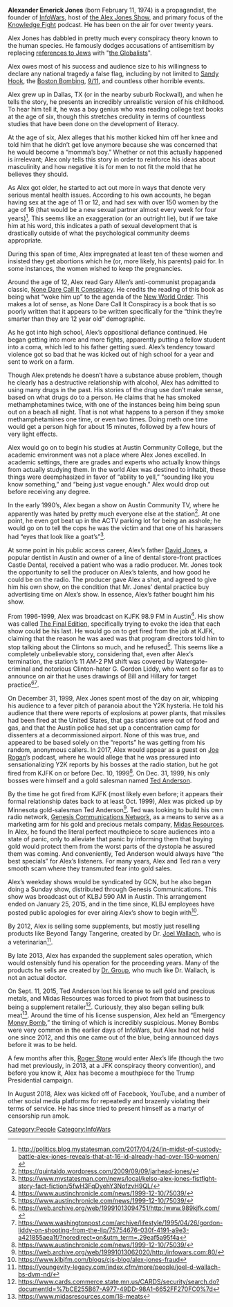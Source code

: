 '''Alexander Emerick Jones''' (born February 11, 1974) is a propagandist, the founder of [[InfoWars]], host of [[the Alex Jones Show]], and primary focus of the [[Knowledge Fight]] podcast. He has been on the air for over twenty years. 

Alex Jones has dabbled in pretty much every conspiracy theory known to the human species. He famously dodges accusations of antisemitism by replacing [[The Protocols of the Elders of Zion|references to Jews]] with "[[the Globalists]]".

Alex owes most of his success and audience size to his willingness to declare any national tragedy a false flag, including by not limited to [[Sandy Hook]], the [[Boston Bombing]], [[9/11]], and countless other horrible events.

Alex grew up in Dallas, TX (or in the nearby suburb Rockwall), and when he tells the story, he presents an incredibly unrealistic version of his childhood. To hear him tell it, he was a boy genius who was reading college text books at the age of six, though this stretches credulity in terms of countless studies that have been done on the development of literacy.

At the age of six, Alex alleges that his mother kicked him off her knee and told him that he didn’t get love anymore because she was concerned that he would become a “momma’s boy.” Whether or not this actually happened is irrelevant; Alex only tells this story in order to reinforce his ideas about masculinity and how negative it is for men to not fit the mold that he believes they should.

As Alex got older, he started to act out more in ways that denote very serious mental health issues. According to his own accounts, he began having sex at the age of 11 or 12, and had sex with over 150 women by the age of 16 (that would be a new sexual partner almost every week for four years)<ref>http://politics.blog.mystatesman.com/2017/04/24/in-midst-of-custody-battle-alex-jones-reveals-that-at-16-id-already-had-over-150-women/</ref>. This seems like an exaggeration (or an outright lie), but if we take him at his word, this indicates a path of sexual development that is drastically outside of what the psychological community deems appropriate.

During this span of time, Alex impregnated at least ten of these women and insisted they get abortions which he (or, more likely, his parents) paid for. In some instances, the women wished to keep the pregnancies.

Around the age of 12, Alex read Gary Allen’s anti-communist propaganda classic, [[None Dare Call It Conspiracy]]. He credits the reading of this book as being what “woke him up” to the agenda of the [[New World Order]]. This makes a lot of sense, as None Dare Call It Conspiracy is a book that is so poorly written that it appears to be written specifically for the “think they’re smarter than they are 12 year old” demographic.

As he got into high school, Alex’s oppositional defiance continued. He began getting into more and more fights, apparently putting a fellow student into a coma, which led to his father getting sued. Alex’s tendency toward violence got so bad that he was kicked out of high school for a year and sent to work on a farm.

Though Alex pretends he doesn’t have a substance abuse problem, though he clearly has a destructive relationship with alcohol, Alex has admitted to using many drugs in the past. His stories of the drug use don’t make sense, based on what drugs do to a person. He claims that he has smoked methamphetamines twice, with one of the instances being him being spun out on a beach all night. That is not what happens to a person if they smoke methamphetamines one time, or even two times.  Doing meth one time would get a person high for about 15 minutes, followed by a few hours of very light effects.

Alex would go on to begin his studies at Austin Community College, but the academic environment was not a place where Alex Jones excelled. In academic settings, there are grades and experts who actually know things from actually studying them. In the world Alex was destined to inhabit, these things were deemphasized in favor of “ability to yell,” “sounding like you know something,” and “being just vague enough.” Alex would drop out before receiving any degree.

In the early 1990’s, Alex began a show on Austin Community TV, where he apparently was hated by pretty much everyone else at the station<ref>https://quintaldo.wordpress.com/2009/09/09/jarhead-jones/</ref>. At one point, he even got beat up in the ACTV parking lot for being an asshole; he would go on to tell the cops he was the victim and that one of his harassers had “eyes that look like a goat’s”<ref>https://www.mystatesman.com/news/local/kelso-alex-jones-fistfight-story-fact-fiction/5fwH3FqDyehY3NofzvH9QL/</ref>.

At some point in his public access career, Alex’s father [[David Jones]], a popular dentist in Austin and owner of a line of dental store-front practices Castle Dental, received a patient who was a radio producer. Mr. Jones took the opportunity to sell the producer on Alex’s talents, and how good he could be on the radio. The producer gave Alex a shot, and agreed to give him his own show, on the condition that Mr. Jones’ dental practice buy advertising time on Alex’s show. In essence, Alex’s father bought him his show.

From 1996-1999, Alex was broadcast on KJFK 98.9 FM in Austin<ref>https://www.austinchronicle.com/news/1999-12-10/75039/</ref>. His show was called [[The Final Edition]], specifically trying to evoke the idea that each show could be his last. He would go on to get fired from the job at KJFK, claiming that the reason he was axed was that program directors told him to stop talking about the Clintons so much, and he refused<ref>https://www.austinchronicle.com/news/1999-12-10/75039/</ref>. This seems like a completely unbelievable story, considering that, even after Alex’s termination, the station’s 11 AM-2 PM shift was covered by Watergate-criminal and notorious Clinton-hater G. Gordon Liddy, who went so far as to announce on air that he uses drawings of Bill and Hillary for target practice<ref>https://web.archive.org/web/19991013094751/http:/www.989kjfk.com/</ref><ref>https://www.washingtonpost.com/archive/lifestyle/1995/04/26/gordon-liddy-on-shooting-from-the-lip/75754676-030f-4191-a9e3-a421855aea1f/?noredirect=on&utm_term=.29eaf5a95f4a</ref>.

On December 31, 1999, Alex Jones spent most of the day on air, whipping his audience to a fever pitch of paranoia about the Y2K hysteria. He told his audience that there were reports of explosions at power plants, that missiles had been fired at the United States, that gas stations were out of food and gas, and that the Austin police had set up a concentration camp for dissenters at a decommissioned airport. None of this was true, and appeared to be based solely on the “reports” he was getting from his random, anonymous callers. In 2017, Alex would appear as a guest on [[Joe Rogan]]’s podcast, where he would allege that he was pressured into sensationalizing Y2K reports by his bosses at the radio station, but he got fired from KJFK on or before Dec. 10, 1999<ref>https://www.austinchronicle.com/news/1999-12-10/75039/</ref>. On Dec. 31, 1999, his only bosses were himself and a gold salesman named [[Ted Anderson]].

By the time he got fired from KJFK (most likely even before; it appears their formal relationship dates back to at least Oct. 1999), Alex was picked up by Minnesota gold-salesman Ted Anderson<ref>https://web.archive.org/web/19991013062020/http:/infowars.com:80/</ref>. Ted was looking to build his own radio network, [[Genesis Communications Network]], as a means to serve as a marketing arm for his gold and precious metals company, [[Midas Resources]]. In Alex, he found the literal perfect mouthpiece to scare audiences into a state of panic, only to alleviate that panic by informing them that buying gold would protect them from the worst parts of the dystopia he assured them was coming. And conveniently, Ted Anderson would always have “the best specials” for Alex’s listeners. For many years, Alex and Ted ran a very smooth scam where they transmuted fear into gold sales.

Alex’s weekday shows would be syndicated by GCN, but he also began doing a Sunday show, distributed through Genesis Communications. This show was broadcast out of KLBJ 590 AM in Austin. This arrangement ended on January 25, 2015, and in the time since, KLBJ employees have posted public apologies for ever airing Alex’s show to begin with<ref>https://www.klbjfm.com/blogs/cjs-blog/alex-jones-fraud</ref>.

By 2012, Alex is selling some supplements, but mostly just reselling products like Beyond Tangy Tangerine, created by Dr. [[Joel Wallach]], who is a veterinarian<ref>https://youngevity-legacy.com/index.cfm/more/people/joel-d-wallach-bs-dvm-nd/</ref>.

By late 2013, Alex has expanded the supplement sales operation, which would ostensibly fund his operation for the proceeding years. Many of the products he sells are created by [[Edward Group|Dr. Group]], who much like Dr. Wallach, is not an actual doctor.

On Sept. 11, 2015, Ted Anderson lost his license to sell gold and precious metals, and Midas Resources was forced to pivot from that business to being a supplement retailer<ref>https://www.cards.commerce.state.mn.us/CARDS/security/search.do?documentId=%7bCE255B67-A977-49DD-98A1-6652FF270FC0%7d</ref>. Curiously, they also began selling bulk meat<ref>https://www.midasresources.com/18-meats</ref>. Around the time of his license suspension, Alex held an “Emergency [[Money Bomb]],” the timing of which is incredibly suspicious. Money Bombs were very common in the earlier days of InfoWars, but Alex had not held one since 2012, and this one came out of the blue, being announced days before it was to be held.

A few months after this, [[Roger Stone]] would enter Alex’s life (though the two had met previously, in 2013, at a JFK conspiracy theory convention), and before you know it, Alex has become a mouthpiece for the Trump Presidential campaign.

In August 2018, Alex was kicked off of Facebook, YouTube, and a number of other social media platforms for repeatedly and brazenly violating their terms of service. He has since tried to present himself as a martyr of censorship run amok.
[[Category:People]]
[[Category:InfoWars]]